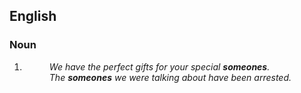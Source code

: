 {{also|someone's}}
==English==

===Noun===
{{head|en|noun plural form}}

# {{plural of|someone|lang=en}}
#: ''We have the perfect gifts for your special '''someones'''.''
#: ''The '''someones''' we were talking about have been arrested.''